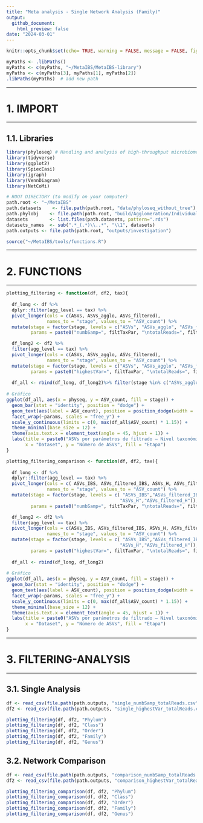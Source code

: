 ```yaml
---
title: "Meta analysis - Single Network Analysis (Family)"
output: 
  github_document:
    html_preview: false
date: "2024-03-01"
---
```


```r
knitr::opts_chunk$set(echo= TRUE, warning = FALSE, message = FALSE, fig.path="../../outputs/investigation/plots/", fig.width = 11, fig.height = 7) 
```

```r
myPaths <- .libPaths()
myPaths <- c(myPaths, "~/MetaIBS/MetaIBS-library")
myPaths <- c(myPaths[3], myPaths[1], myPaths[2])
.libPaths(myPaths)  # add new path
```

***********
# 1. IMPORT
***********

## 1.1. Libraries

```r
library(phyloseq) # Handling and analysis of high-throughput microbiome census data.
library(tidyverse)
library(ggplot2)
library(SpiecEasi)
library(igraph)
library(VennDiagram)
library(NetCoMi)
```

```r
# ROOT DIRECTORY (to modify on your computer)
path.root <- "~/MetaIBS"
path.datasets    <- file.path(path.root, "data/phyloseq_without_tree")
path.phylobj    <- file.path(path.root, "build/Agglomeration/Individual")
datasets        <- list.files(path.datasets, pattern=".rds")
datasets_names  <- sub(".*_(.*)\\..*", "\\1", datasets)
path.outputs <- file.path(path.root, "outputs/investigation")

source("~/MetaIBS/tools/functions.R")
```

**************
# 2. FUNCTIONS
**************

```r
plotting_filtering <- function(df, df2, tax){
  
  df_long <- df %>%
  dplyr::filter(agg_level == tax) %>%
  pivot_longer(cols = c(ASVs, ASVs_agglo, ASVs_filtered),
               names_to = "stage", values_to = "ASV_count") %>%
  mutate(stage = factor(stage, levels = c("ASVs", "ASVs_agglo", "ASVs_filtered")),
         params = paste0("numbSamp=", filtTaxPar, "\ntotalReads=", filtSampPar)) 

  df_long2 <- df2 %>%
  filter(agg_level == tax) %>%
  pivot_longer(cols = c(ASVs, ASVs_agglo, ASVs_filtered),
               names_to = "stage", values_to = "ASV_count") %>%
  mutate(stage = factor(stage, levels = c("ASVs", "ASVs_agglo", "ASVs_filtered")),
         params = paste0("highestVar=", filtTaxPar, "\ntotalReads=", filtSampPar)) 
  
  df_all <- rbind(df_long, df_long2)%>% filter(stage %in% c("ASVs_agglo", "ASVs_filtered"))
  
# Gráfico
ggplot(df_all, aes(x = physeq, y = ASV_count, fill = stage)) +
  geom_bar(stat = "identity", position = "dodge") +
  geom_text(aes(label = ASV_count), position = position_dodge(width = .9), vjust = -0.5, , size = 2)+
  facet_wrap(~params, scales = "free_y") +
  scale_y_continuous(limits = c(0, max(df_all$ASV_count) * 1.15)) +
  theme_minimal(base_size = 12) +
  theme(axis.text.x = element_text(angle = 45, hjust = 1)) +
  labs(title = paste0("ASVs por parámetros de filtrado – Nivel taxonómico: ", tax),
       x = "Dataset", y = "Número de ASVs", fill = "Etapa")
}

plotting_filtering_comparison <- function(df, df2, tax){
  
  df_long <- df %>%
  dplyr::filter(agg_level == tax) %>%
  pivot_longer(cols = c( ASVs_IBS, ASVs_filtered_IBS, ASVs_H, ASVs_filtered_H), #ASVs_agglo,
               names_to = "stage", values_to = "ASV_count") %>%
  mutate(stage = factor(stage, levels = c( "ASVs_IBS","ASVs_filtered_IBS", #"ASVs_agglo",
                                          "ASVs_H","ASVs_filtered_H")),
         params = paste0("numbSamp=", filtTaxPar, "\ntotalReads=", filtSampPar)) 

  df_long2 <- df2 %>%
  filter(agg_level == tax) %>%
  pivot_longer(cols = c(ASVs_IBS, ASVs_filtered_IBS, ASVs_H, ASVs_filtered_H), #ASVs_agglo,
               names_to = "stage", values_to = "ASV_count") %>%
  mutate(stage = factor(stage, levels = c( "ASVs_IBS","ASVs_filtered_IBS", #"ASVs_agglo",
                                          "ASVs_H","ASVs_filtered_H")),
         params = paste0("highestVar=", filtTaxPar, "\ntotalReads=", filtSampPar)) 
  
  df_all <- rbind(df_long, df_long2)
  
# Gráfico
ggplot(df_all, aes(x = physeq, y = ASV_count, fill = stage)) +
  geom_bar(stat = "identity", position = "dodge") +
  geom_text(aes(label = ASV_count), position = position_dodge(width = .9), vjust = -0.5, , size = 2)+
  facet_wrap(~params, scales = "free_y") +
  scale_y_continuous(limits = c(0, max(df_all$ASV_count) * 1.15)) +
  theme_minimal(base_size = 12) +
  theme(axis.text.x = element_text(angle = 45, hjust = 1)) +
  labs(title = paste0("ASVs por parámetros de filtrado – Nivel taxonómico: ", tax),
       x = "Dataset", y = "Número de ASVs", fill = "Etapa")
}

```

***********************
# 3. FILTERING-ANALYSIS
***********************

## 3.1. Single Analysis

```r
df <- read_csv(file.path(path.outputs, "single_numbSamp_totalReads.csv"))
df2 <- read_csv(file.path(path.outputs, "single_highestVar_totalReads.csv"))

plotting_filtering(df, df2, "Phylum")
plotting_filtering(df, df2, "Class")
plotting_filtering(df, df2, "Order")
plotting_filtering(df, df2, "Family")
plotting_filtering(df, df2, "Genus")

```

## 3.2. Network Comparison

```r

df <- read_csv(file.path(path.outputs, "comparison_numbSamp_totalReads.csv"))
df2 <- read_csv(file.path(path.outputs, "comparison_highestVar_totalReads.csv"))

plotting_filtering_comparison(df, df2, "Phylum")
plotting_filtering_comparison(df, df2, "Class")
plotting_filtering_comparison(df, df2, "Order")
plotting_filtering_comparison(df, df2, "Family")
plotting_filtering_comparison(df, df2, "Genus")
```